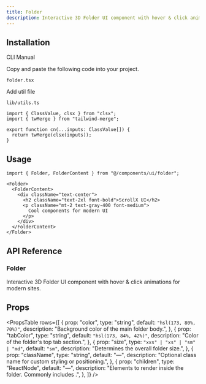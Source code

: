 ```yaml
---
title: Folder
description: Interactive 3D Folder UI component with hover & click animations for modern sites.
---
```


<ComponentPreview name="folder-demo" className="" description="" />

## Installation

<Tabs defaultValue="cli" className="w-full">
  <TabsList>
    <TabsTrigger value="cli">CLI</TabsTrigger>
    <TabsTrigger value="manual">Manual</TabsTrigger>
  </TabsList>
  <TabsContent value="cli">
    <PkgOptions name="folder" />
  </TabsContent>
  <TabsContent value="manual">
    <Steps>

<Step>Copy and paste the following code into your project.</Step>
<p>
  <code>folder.tsx</code>
</p>
<ComponentSource name="folder" />

<Step>Add util file</Step>

<p>
  <code>lib/utils.ts</code>
</p>

```tsx
import { ClassValue, clsx } from "clsx";
import { twMerge } from "tailwind-merge";

export function cn(...inputs: ClassValue[]) {
  return twMerge(clsx(inputs));
}
```

</Steps>
  </TabsContent>
</Tabs>

## Usage

```tsx
import { Folder, FolderContent } from "@/components/ui/folder";
```

```tsx
<Folder>
  <FolderContent>
    <div className="text-center">
      <h2 className="text-2xl font-bold">ScrollX UI</h2>
      <p className="mt-2 text-gray-400 font-medium">
        Cool components for modern UI
      </p>
    </div>
  </FolderContent>
</Folder>
```

## API Reference

### Folder

Interactive 3D Folder UI component with hover & click animations for modern sites.

## Props

<PropsTable
  rows={[
    {
      prop: "color",
      type: "string",
      default: `"hsl(173, 80%, 70%)"`,
      description: "Background color of the main folder body.",
    },
    {
      prop: "tabColor",
      type: "string",
      default: `"hsl(173, 84%, 42%)"`,
      description: "Color of the folder's top tab section.",
    },
    {
      prop: "size",
      type: `"xxs" | "xs" | "sm" | "md"`,
      default: `"sm"`,
      description:
        "Determines the overall folder size.",
    },
    {
      prop: "className",
      type: "string",
      default: "—",
      description: "Optional class name for custom styling or positioning.",
    },
    {
      prop: "children",
      type: "ReactNode",
      default: "—",
      description:
        "Elements to render inside the folder. Commonly includes <FolderContent>.",
    },
  ]}
/>
